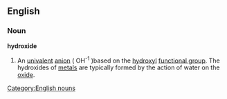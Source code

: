 ==English==
===Noun===
'''hydroxide'''
#{{chemistry}} An [[univalent]] [[anion]] ( OH<sup>-1</sup> )based on the [[hydroxyl]] [[functional group]]. The hydroxides of [[metal]]s are typically formed by the action of water on the [[oxide]].
[[Category:English nouns]]